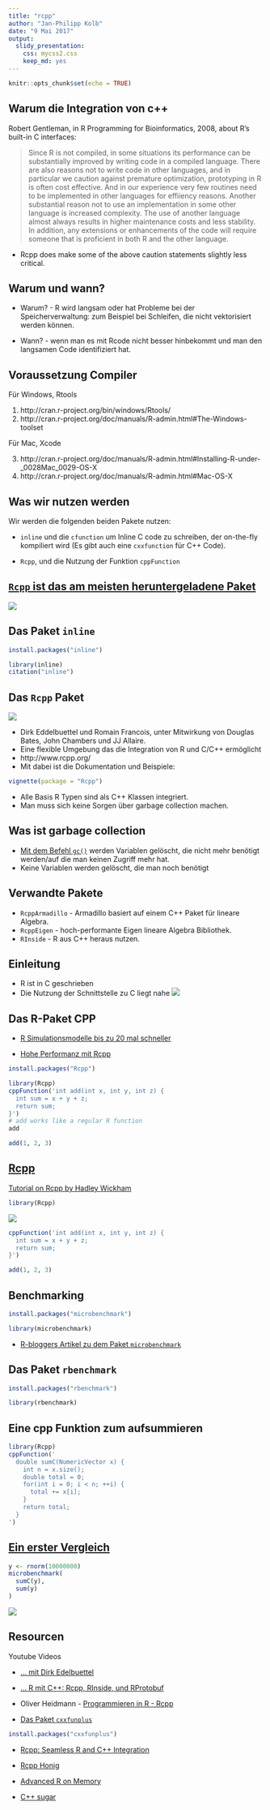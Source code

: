 ```yaml
---
title: "rcpp"
author: "Jan-Philipp Kolb"
date: "9 Mai 2017"
output: 
  slidy_presentation:
    css: mycss2.css
    keep_md: yes
---
```


```r
knitr::opts_chunk$set(echo = TRUE)
```

<!-- 
folgendes stammt aus dem EMBL Kurs
--> 

## Warum die Integration von c++

Robert Gentleman, in R Programming for Bioinformatics, 2008,
about R's built-in C interfaces:

> Since R is not compiled, in some situations its performance can be substantially improved by writing code in a compiled language. There are also reasons not to write code in other languages, and in particular we caution against premature optimization, prototyping in R
is often cost effective. And in our experience very few routines need to be implemented in other languages for effiiency reasons. Another substantial reason not to use an implementation in some other language is increased complexity. The use of another language almost always
results in higher maintenance costs and less stability. In addition, any extensions or enhancements of the code will require someone that is proficient in both R and the other language.


- Rcpp does make some of the above caution statements slightly less
critical.


## Warum und wann?

- Warum? - R wird langsam oder hat Probleme bei der  Speicherverwaltung: zum Beispiel bei Schleifen, die nicht vektorisiert werden können.

- Wann? - wenn man es mit Rcode nicht besser hinbekommt und man den langsamen Code identifiziert hat.

## Voraussetzung Compiler

Für Windows, Rtools

1. http://cran.r-project.org/bin/windows/Rtools/
2. http://cran.r-project.org/doc/manuals/R-admin.html#The-Windows-toolset

Für Mac, Xcode

3. http://cran.r-project.org/doc/manuals/R-admin.html#Installing-R-under-_0028Mac_0029-OS-X
4. http://cran.r-project.org/doc/manuals/R-admin.html#Mac-OS-X

## Was wir nutzen werden

Wir werden die folgenden beiden Pakete nutzen:

- `inline` und die `cfunction` um Inline C code zu schreiben, der on-the-fly kompiliert wird (Es gibt auch eine `cxxfunction` für
C++ Code).

- `Rcpp`, und die Nutzung der Funktion `cppFunction` 

## [`Rcpp` ist das am meisten heruntergeladene Paket](http://www.kdnuggets.com/2015/06/top-20-r-packages.html)

![](http://www.kdnuggets.com/wp-content/uploads/top-20-r-packages-downloads.jpg)



## Das Paket `inline`

```r
install.packages("inline")
```

```r
library(inline)
citation("inline")
```




## Das `Rcpp` Paket

![](figure/cppimages.jpg)

- Dirk Eddelbuettel und Romain Francois, unter Mitwirkung von Douglas Bates, John Chambers und JJ Allaire.
- Eine flexible Umgebung das die Integration von R und C/C++ ermöglicht
- http://www.rcpp.org/
- Mit dabei ist die Dokumentation und Beispiele:

```r
vignette(package = "Rcpp")
```

- Alle Basis R Typen sind als C++ Klassen integriert.
- Man muss sich keine Sorgen über garbage collection machen.

## Was ist garbage collection

- [Mit dem Befehl `gc()`](http://stackoverflow.com/questions/8813753/what-is-the-difference-between-gc-and-rm) werden Variablen gelöscht, die nicht mehr benötigt werden/auf die man keinen Zugriff mehr hat.
- Keine Variablen werden gelöscht, die man noch benötigt

## Verwandte Pakete

- `RcppArmadillo` - Armadillo basiert auf einem C++ Paket für lineare
Algebra.
- `RcppEigen` - hoch-performante Eigen lineare Algebra Bibliothek.
- `RInside` - R aus C++ heraus nutzen.


## Einleitung

- R ist in C geschrieben
- Die Nutzung der Schnittstelle zu C liegt nahe
<!--
![](https://encrypted-tbn1.gstatic.com/images?q=tbn:ANd9GcTXmGIhv5uLPOs2czuAQZ5lQaTepoiuROC2SVgMHPw1zv3_6ggqmzwZoEL8rA)
-->
![](http://www.rcpp.org/book/seamless.png)

## Das R-Paket CPP 

- [R Simulationsmodelle bis zu 20 mal schneller](https://www.r-bloggers.com/make-your-r-simulation-models-20-times-faster/)

- [Hohe Performanz mit Rcpp](http://adv-r.had.co.nz/Rcpp.html)


```r
install.packages("Rcpp")
```

```r
library(Rcpp)
cppFunction('int add(int x, int y, int z) {
  int sum = x + y + z;
  return sum;
}')
# add works like a regular R function
add
```

```r
add(1, 2, 3)
```


## [Rcpp](http://dirk.eddelbuettel.com/code/rcpp/Rcpp-introduction.pdf)

[Tutorial on Rcpp by Hadley Wickham](http://adv-r.had.co.nz/Rcpp.html#rcpp-intro)

```r
library(Rcpp)
```

![](figure/BuildTools.PNG)

```r
cppFunction('int add(int x, int y, int z) {
  int sum = x + y + z;
  return sum;
}')
```


```r
add(1, 2, 3)
```

## Benchmarking

```r
install.packages("microbenchmark")
```


```r
library(microbenchmark)
```

- [R-bloggers Artikel zu dem Paket `microbenchmark` ](https://www.r-bloggers.com/microbenchmarking-with-r/)

## Das Paket `rbenchmark`

```r
install.packages("rbenchmark")
```


```r
library(rbenchmark)
```

## Eine cpp Funktion zum aufsummieren 

```r
library(Rcpp)
cppFunction('
  double sumC(NumericVector x) {
    int n = x.size();
    double total = 0;
    for(int i = 0; i < n; ++i) {
      total += x[i];
    }
    return total;
  }
')
```

## [Ein erster Vergleich](http://www.quantide.com/ramarro-chapter-10/)

```r
y <- rnorm(10000000)
microbenchmark(
  sumC(y),
  sum(y)
)
```

![](figure/microbenchmark.PNG)


## Resourcen

Youtube Videos

- [... mit Dirk Edelbuettel](https://www.youtube.com/watch?v=ZKx5duewv-0)

- [... R mit C++: Rcpp, RInside, und RProtobuf](https://www.youtube.com/watch?v=UZkaZhsOfT4#t=232)

- Oliver Heidmann - [Programmieren in R - 
Rcpp](https://wr.informatik.uni-hamburg.de/_media/teaching/sommersemester_2016/pir-16-oliver_heidmann-report.pdf)

- [Das Paket `cxxfunplus`](https://cran.r-project.org/web/packages/cxxfunplus/cxxfunplus.pdf)

```r
install.packages("cxxfunplus")
```

- [Rcpp: Seamless R and C++ Integration](www.quantide.com/R/ramarro-chapter-10/)

- [Rcpp Honig](https://www.r-bloggers.com/rcpphoney-introduction/)

- [Advanced R on Memory](http://adv-r.had.co.nz/memory.html)

- [C++ sugar](https://cran.r-project.org/web/packages/Rcpp/vignettes/Rcpp-sugar.pdf)